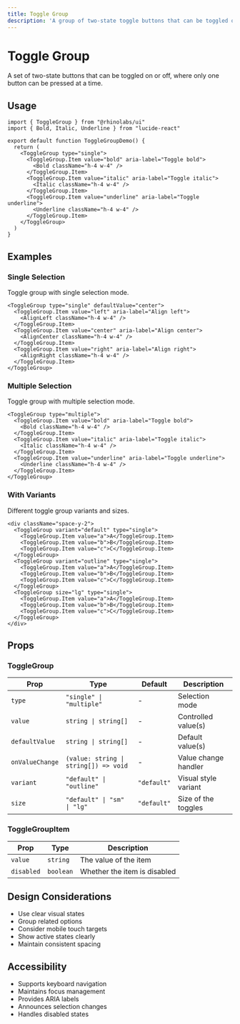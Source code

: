 ```yaml
---
title: Toggle Group
description: 'A group of two-state toggle buttons that can be toggled on or off.'
---
```


# Toggle Group

A set of two-state buttons that can be toggled on or off, where only one button can be pressed at a time.

## Usage

```tsx
import { ToggleGroup } from "@rhinolabs/ui"
import { Bold, Italic, Underline } from "lucide-react"

export default function ToggleGroupDemo() {
  return (
    <ToggleGroup type="single">
      <ToggleGroup.Item value="bold" aria-label="Toggle bold">
        <Bold className="h-4 w-4" />
      </ToggleGroup.Item>
      <ToggleGroup.Item value="italic" aria-label="Toggle italic">
        <Italic className="h-4 w-4" />
      </ToggleGroup.Item>
      <ToggleGroup.Item value="underline" aria-label="Toggle underline">
        <Underline className="h-4 w-4" />
      </ToggleGroup.Item>
    </ToggleGroup>
  )
}
```

## Examples

### Single Selection

Toggle group with single selection mode.

```tsx
<ToggleGroup type="single" defaultValue="center">
  <ToggleGroup.Item value="left" aria-label="Align left">
    <AlignLeft className="h-4 w-4" />
  </ToggleGroup.Item>
  <ToggleGroup.Item value="center" aria-label="Align center">
    <AlignCenter className="h-4 w-4" />
  </ToggleGroup.Item>
  <ToggleGroup.Item value="right" aria-label="Align right">
    <AlignRight className="h-4 w-4" />
  </ToggleGroup.Item>
</ToggleGroup>
```

### Multiple Selection

Toggle group with multiple selection mode.

```tsx
<ToggleGroup type="multiple">
  <ToggleGroup.Item value="bold" aria-label="Toggle bold">
    <Bold className="h-4 w-4" />
  </ToggleGroup.Item>
  <ToggleGroup.Item value="italic" aria-label="Toggle italic">
    <Italic className="h-4 w-4" />
  </ToggleGroup.Item>
  <ToggleGroup.Item value="underline" aria-label="Toggle underline">
    <Underline className="h-4 w-4" />
  </ToggleGroup.Item>
</ToggleGroup>
```

### With Variants

Different toggle group variants and sizes.

```tsx
<div className="space-y-2">
  <ToggleGroup variant="default" type="single">
    <ToggleGroup.Item value="a">A</ToggleGroup.Item>
    <ToggleGroup.Item value="b">B</ToggleGroup.Item>
    <ToggleGroup.Item value="c">C</ToggleGroup.Item>
  </ToggleGroup>
  <ToggleGroup variant="outline" type="single">
    <ToggleGroup.Item value="a">A</ToggleGroup.Item>
    <ToggleGroup.Item value="b">B</ToggleGroup.Item>
    <ToggleGroup.Item value="c">C</ToggleGroup.Item>
  </ToggleGroup>
  <ToggleGroup size="lg" type="single">
    <ToggleGroup.Item value="a">A</ToggleGroup.Item>
    <ToggleGroup.Item value="b">B</ToggleGroup.Item>
    <ToggleGroup.Item value="c">C</ToggleGroup.Item>
  </ToggleGroup>
</div>
```

## Props

### ToggleGroup

| Prop | Type | Default | Description |
|------|------|---------|-------------|
| `type` | `"single" \| "multiple"` | - | Selection mode |
| `value` | `string \| string[]` | - | Controlled value(s) |
| `defaultValue` | `string \| string[]` | - | Default value(s) |
| `onValueChange` | `(value: string \| string[]) => void` | - | Value change handler |
| `variant` | `"default" \| "outline"` | `"default"` | Visual style variant |
| `size` | `"default" \| "sm" \| "lg"` | `"default"` | Size of the toggles |

### ToggleGroupItem

| Prop | Type | Description |
|------|------|-------------|
| `value` | `string` | The value of the item |
| `disabled` | `boolean` | Whether the item is disabled |

## Design Considerations

- Use clear visual states
- Group related options
- Consider mobile touch targets
- Show active states clearly
- Maintain consistent spacing

## Accessibility

- Supports keyboard navigation
- Maintains focus management
- Provides ARIA labels
- Announces selection changes
- Handles disabled states
